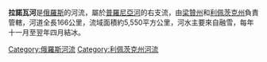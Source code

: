 '''拉諾瓦河'''是[[俄羅斯|俄羅斯]]的河流，屬於[[普羅尼亞河|普羅尼亞河]]的右支流，由[[梁贊州|梁贊州]]和[[利佩茨克州|利佩茨克州]]負責管轄，河道全長166公里，流域面積約5,550平方公里，河水主要來自融雪，每年十一月至翌年四月結冰。

{{Russia-geo-stub}}
[[Category:俄羅斯河流|Category:俄羅斯河流]]
[[Category:利佩茨克州河流|Category:利佩茨克州河流]]